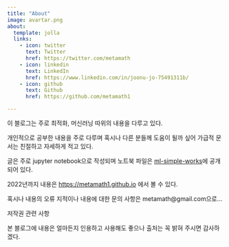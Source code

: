 ```yaml
---
title: "About"
image: avartar.png
about:
  template: jolla
  links:
    - icon: twitter
      text: Twitter
      href: https://twitter.com/metamath
    - icon: linkedin
      text: LinkedIn
      href: https://www.linkedin.com/in/joonu-jo-75491311b/
    - icon: github
      text: Github
      href: https://github.com/metamath1

---
```


이 블로그는 주로 최적화, 머신러닝 따위의 내용을 다루고 있다. 

개인적으로 공부한 내용을 주로 다루며 혹시나 다른 분들께 도움이 될까 싶어 가급적 문서는 친절하고 자세하게 적고 있다.

글은 주로 jupyter notebook으로 작성되며 노트북 파일은 [ml-simple-works](https://github.com/metamath1/ml-simple-works)에 공개 되어 있다.

2022년까지 내용은 [https://metamath1.github.io](https://metamath1.github.io) 에서 볼 수 있다.

혹시나 내용의 오류 지적이나 내용에 대한 문의 사항은 metamath@gmail.com으로…

저작권 관련 사항

본 블로그에 내용은 얼마든지 인용하고 사용해도 좋으나 출처는 꼭 밝혀 주시면 감사하겠다.



